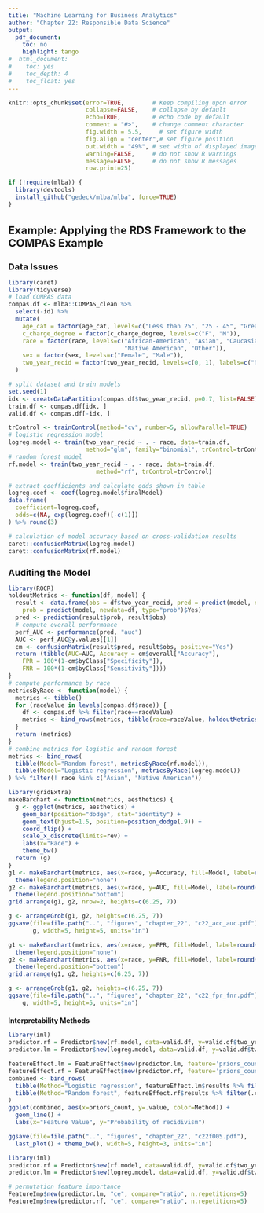 ```yaml
---
title: "Machine Learning for Business Analytics"
author: "Chapter 22: Responsible Data Science"
output:
  pdf_document:
    toc: no
    highlight: tango
#  html_document:
#    toc: yes
#    toc_depth: 4
#    toc_float: yes
---
```

<style>
h1.title { font-size: 28px; }
h1 { font-size: 22px; }
h2 { font-size: 18px; }
h3 { font-size: 14px; }
h4 { font-size: 12px; }
</style>
```r
knitr::opts_chunk$set(error=TRUE,        # Keep compiling upon error
                      collapse=FALSE,    # collapse by default
                      echo=TRUE,         # echo code by default
                      comment = "#>",    # change comment character
                      fig.width = 5.5,     # set figure width
                      fig.align = "center",# set figure position
                      out.width = "49%", # set width of displayed images
                      warning=FALSE,     # do not show R warnings
                      message=FALSE,     # do not show R messages
                      row.print=25)
```


```r
if (!require(mlba)) {
  library(devtools)
  install_github("gedeck/mlba/mlba", force=TRUE)
}
```

# Example: Applying the RDS Framework to the COMPAS Example
## Data Issues
```r
library(caret)
library(tidyverse)
# load COMPAS data
compas.df <- mlba::COMPAS_clean %>%
  select(-id) %>%
  mutate(
    age_cat = factor(age_cat, levels=c("Less than 25", "25 - 45", "Greater than 45")),
    c_charge_degree = factor(c_charge_degree, levels=c("F", "M")),
    race = factor(race, levels=c("African-American", "Asian", "Caucasian", "Hispanic",
                                 "Native American", "Other")),
    sex = factor(sex, levels=c("Female", "Male")),
    two_year_recid = factor(two_year_recid, levels=c(0, 1), labels=c("No", "Yes"))
  )

# split dataset and train models
set.seed(1)
idx <- createDataPartition(compas.df$two_year_recid, p=0.7, list=FALSE)
train.df <- compas.df[idx, ]
valid.df <- compas.df[-idx, ]
```

```r
trControl <- trainControl(method="cv", number=5, allowParallel=TRUE)
# logistic regression model
logreg.model <- train(two_year_recid ~ . - race, data=train.df,
                      method="glm", family="binomial", trControl=trControl)
# random forest model
rf.model <- train(two_year_recid ~ . - race, data=train.df,
                         method="rf", trControl=trControl)

# extract coefficients and calculate odds shown in table
logreg.coef <- coef(logreg.model$finalModel)
data.frame(
  coefficient=logreg.coef,
  odds=c(NA, exp(logreg.coef)[-c(1)])
) %>% round(3)
```

```r
# calculation of model accuracy based on cross-validation results
caret::confusionMatrix(logreg.model)
caret::confusionMatrix(rf.model)
```

## Auditing the Model
```r
library(ROCR)
holdoutMetrics <- function(df, model) {
  result <- data.frame(obs = df$two_year_recid, pred = predict(model, newdata=df),
    prob = predict(model, newdata=df, type="prob")$Yes)
  pred <- prediction(result$prob, result$obs)
  # compute overall performance
  perf_AUC <- performance(pred, "auc")
  AUC <- perf_AUC@y.values[[1]]
  cm <- confusionMatrix(result$pred, result$obs, positive="Yes")
  return (tibble(AUC=AUC, Accuracy = cm$overall["Accuracy"],
    FPR = 100*(1-cm$byClass["Specificity"]),
    FNR = 100*(1-cm$byClass["Sensitivity"])))
}
# compute performance by race
metricsByRace <- function(model) {
  metrics <- tibble()
  for (raceValue in levels(compas.df$race)) {
    df <- compas.df %>% filter(race==raceValue)
    metrics <- bind_rows(metrics, tibble(race=raceValue, holdoutMetrics(df, model)))
  }
  return (metrics)
}
# combine metrics for logistic and random forest
metrics <- bind_rows(
  tibble(Model="Random forest", metricsByRace(rf.model)),
  tibble(Model="Logistic regression", metricsByRace(logreg.model))
) %>% filter(! race %in% c("Asian", "Native American"))
```

```r
library(gridExtra)
makeBarchart <- function(metrics, aesthetics) {
  g <- ggplot(metrics, aesthetics) +
    geom_bar(position="dodge", stat="identity") +
    geom_text(hjust=1.5, position=position_dodge(.9)) +
    coord_flip() +
    scale_x_discrete(limits=rev) +
    labs(x="Race") +
    theme_bw()
  return (g)
}
g1 <- makeBarchart(metrics, aes(x=race, y=Accuracy, fill=Model, label=round(Accuracy, 3))) +
  theme(legend.position="none")
g2 <- makeBarchart(metrics, aes(x=race, y=AUC, fill=Model, label=round(AUC, 3))) +
  theme(legend.position="bottom")
grid.arrange(g1, g2, nrow=2, heights=c(6.25, 7))

g <- arrangeGrob(g1, g2, heights=c(6.25, 7))
ggsave(file=file.path("..", "figures", "chapter_22", "c22_acc_auc.pdf"),
       g, width=5, height=5, units="in")

g1 <- makeBarchart(metrics, aes(x=race, y=FPR, fill=Model, label=round(FPR, 3))) +
  theme(legend.position="none")
g2 <- makeBarchart(metrics, aes(x=race, y=FNR, fill=Model, label=round(FNR, 3))) +
  theme(legend.position="bottom")
grid.arrange(g1, g2, heights=c(6.25, 7))

g <- arrangeGrob(g1, g2, heights=c(6.25, 7))
ggsave(file=file.path("..", "figures", "chapter_22", "c22_fpr_fnr.pdf"),
    g, width=5, height=5, units="in")
```

### Interpretability Methods
```r
library(iml)
predictor.rf = Predictor$new(rf.model, data=valid.df, y=valid.df$two_year_recid)
predictor.lm = Predictor$new(logreg.model, data=valid.df, y=valid.df$two_year_recid)
```

```r
featureEffect.lm = FeatureEffect$new(predictor.lm, feature='priors_count', method='pdp')
featureEffect.rf = FeatureEffect$new(predictor.rf, feature='priors_count', method='pdp')
combined <- bind_rows(
  tibble(Method="Logistic regression", featureEffect.lm$results %>% filter(.class=="Yes")),
  tibble(Method="Random forest", featureEffect.rf$results %>% filter(.class=="Yes"))
)
ggplot(combined, aes(x=priors_count, y=.value, color=Method)) +
  geom_line() +
  labs(x="Feature Value", y="Probability of recidivism")
```

```r
ggsave(file=file.path("..", "figures", "chapter_22", "c22f005.pdf"),
  last_plot() + theme_bw(), width=5, height=3, units="in")
```

```r
library(iml)
predictor.rf = Predictor$new(rf.model, data=valid.df, y=valid.df$two_year_recid)
predictor.lm = Predictor$new(logreg.model, data=valid.df, y=valid.df$two_year_recid)

# permutation feature importance
FeatureImp$new(predictor.lm, "ce", compare="ratio", n.repetitions=5)
FeatureImp$new(predictor.rf, "ce", compare="ratio", n.repetitions=5)
```

